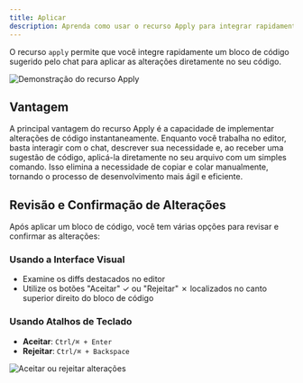 ```yaml
---
title: Aplicar
description: Aprenda como usar o recurso Apply para integrar rapidamente sugestões de código do chat
---
```


O recurso `apply` permite que você integre rapidamente um bloco de código sugerido pelo chat para aplicar as alterações diretamente no seu código.

<Frame>
  <img src="/images/chat/apply.png" alt="Demonstração do recurso Apply" />
</Frame>

## Vantagem

A principal vantagem do recurso Apply é a capacidade de implementar alterações de código instantaneamente. Enquanto você trabalha no editor, basta interagir com o chat, descrever sua necessidade e, ao receber uma sugestão de código, aplicá-la diretamente no seu arquivo com um simples comando. Isso elimina a necessidade de copiar e colar manualmente, tornando o processo de desenvolvimento mais ágil e eficiente.

## Revisão e Confirmação de Alterações

Após aplicar um bloco de código, você tem várias opções para revisar e confirmar as alterações:

### Usando a Interface Visual
- Examine os diffs destacados no editor
- Utilize os botões "Aceitar" ✓ ou "Rejeitar" ✗ localizados no canto superior direito do bloco de código

### Usando Atalhos de Teclado
- **Aceitar**: `Ctrl/⌘ + Enter`
- **Rejeitar**: `Ctrl/⌘ + Backspace`

<Frame>
  <img src="/images/chat/accept-apply.png" alt="Aceitar ou rejeitar alterações" />
</Frame>